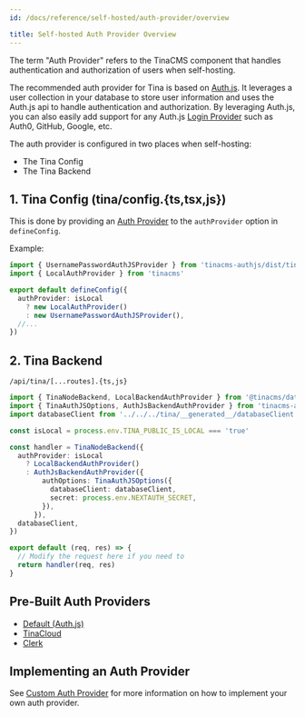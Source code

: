 ```yaml
---
id: /docs/reference/self-hosted/auth-provider/overview

title: Self-hosted Auth Provider Overview
---
```


The term "Auth Provider" refers to the TinaCMS component that handles authentication and authorization of users when self-hosting.

The recommended auth provider for Tina is based on [Auth.js](https://authjs.dev/). It leverages a user collection
in your database to store user information and uses the Auth.js api to handle authentication and authorization. By leveraging Auth.js,
you can also easily add support for any Auth.js [Login Provider](https://authjs.dev/getting-started/providers) such as Auth0, GitHub, Google, etc.

The auth provider is configured in two places when self-hosting:

- The Tina Config
- The Tina Backend

## 1. Tina Config (tina/config.{ts,tsx,js})

This is done by providing an [Auth Provider](/docs/reference/self-hosted/auth-provider/bring-your-own#) to the `authProvider` option in `defineConfig`.

Example:

```ts
import { UsernamePasswordAuthJSProvider } from 'tinacms-authjs/dist/tinacms'
import { LocalAuthProvider } from 'tinacms'

export default defineConfig({
  authProvider: isLocal
    ? new LocalAuthProvider()
    : new UsernamePasswordAuthJSProvider(),
  //...
})
```

## 2. Tina Backend

`/api/tina/[...routes].{ts,js}`

```ts
import { TinaNodeBackend, LocalBackendAuthProvider } from '@tinacms/datalayer'
import { TinaAuthJSOptions, AuthJsBackendAuthProvider } from 'tinacms-authjs'
import databaseClient from '../../../tina/__generated__/databaseClient'

const isLocal = process.env.TINA_PUBLIC_IS_LOCAL === 'true'

const handler = TinaNodeBackend({
  authProvider: isLocal
    ? LocalBackendAuthProvider()
    : AuthJsBackendAuthProvider({
        authOptions: TinaAuthJSOptions({
          databaseClient: databaseClient,
          secret: process.env.NEXTAUTH_SECRET,
        }),
      }),
  databaseClient,
})

export default (req, res) => {
  // Modify the request here if you need to
  return handler(req, res)
}
```

## Pre-Built Auth Providers

- [Default (Auth.js)](/docs/reference/self-hosted/auth-provider/authjs)
- [TinaCloud](/docs/reference/self-hosted/auth-provider/tina-cloud)
- [Clerk](/docs/reference/self-hosted/auth-provider/clerk-auth)

## Implementing an Auth Provider

See [Custom Auth Provider](/docs/reference/self-hosted/auth-provider/bring-your-own) for more information on how to implement your own auth provider.
